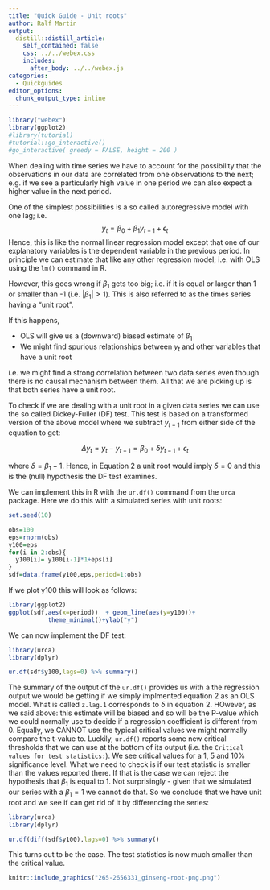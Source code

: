 ```yaml
---
title: "Quick Guide - Unit roots"
author: Ralf Martin
output:
  distill::distill_article:
    self_contained: false
    css: ../../webex.css
    includes:
      after_body: ../../webex.js
categories:
  - Quickguides
editor_options: 
  chunk_output_type: inline
---
```





```r
library("webex")
library(ggplot2)
#library(tutorial)
#tutorial::go_interactive()
#go_interactive( greedy = FALSE, height = 200 )

```

<!--html_preserve-->
<script src="https://cdn.datacamp.com/datacamp-light-latest.min.js"></script>

<style>
  /* Rearrange console label */
  .datacamp-exercise ol li, .datacamp-exercise ul li {
    margin-bottom: 0em !important;
  }
  
  /* Remove bullet marker */
  .datacamp-exercise ol li::before, .datacamp-exercise ul li::before {
    content: '' !important;
  }
</style>
<!--/html_preserve-->



When dealing with time series we have to account for the possibility that the observations in our data are correlated from one observations to the next; e.g. if we see a particularly high value in one period we can also expect a higher value in the next period.

One of the simplest possibilities is a so called autoregressive model with one lag; i.e.
$$y_t=\beta_0+\beta_1 y_{t-1}+\epsilon_t \tag{1}$$
Hence, this is like the normal linear regression model except that one of our explanatory variables is the dependent variable in the previous period.
In principle we can estimate that like any other regression model; i.e. with OLS  using the `lm()` command in R.


However, this goes wrong if $\beta_1$ gets too big; i.e. if it is equal or larger than 1 or smaller than -1 (i.e. $|\beta_1|>1$). This is also referred to as the times series having a "unit root".

If this happens, 

- OLS will give us a (downward) biased estimate of $\beta_1$
- We might find spurious relationships between $y_t$ and other variables that have a unit root

i.e. we might find a strong correlation between two data series even though there is no causal mechanism between them. All that we are picking up is that both series have a unit root.

To check if we are dealing with a unit root in a given data series we can use the so called Dickey-Fuller (DF) test.
This test is based on a transformed version of the above model where we subtract $y_{t-1}$ from either side of the equation to get:

$$\Delta y_t= y_t - y_{t-1}=  \beta_0+ \delta  y_{t-1}+\epsilon_t \tag{2}$$



where $\delta = \beta_1-1$. Hence, in Equation 2 a unit root would imply $\delta=0$ and this is the (null) hypothesis the DF test examines.

We can implement this in R with the `ur.df()` command from the `urca` package. Here we do this with a simulated series with unit roots:


```r
set.seed(10)

```

```r

obs=100
eps=rnorm(obs)
y100=eps
for(i in 2:obs){
  y100[i]= y100[i-1]*1+eps[i]
}
sdf=data.frame(y100,eps,period=1:obs) 

```


If we plot y100 this will look as follows:

```r
library(ggplot2)
ggplot(sdf,aes(x=period))  + geom_line(aes(y=y100))+
           theme_minimal()+ylab("y")


```



We can now implement the DF test:

```r
library(urca)
library(dplyr)

ur.df(sdf$y100,lags=0) %>% summary()

```

The summary of the output of the `ur.df()` provides us with a the regression output we would be getting if we simply implmented equation 2 as an OLS model.
What is called `z.lag.1` corresponds to $\delta$ in equation 2. HOwever, as we said above: this estimate will be biased and so will be the P-value which we could normally use to decide if a regression coefficient is different from 0. Equally, we CANNOT use the typical critical values we might normally compare the t-value to. Luckily, `ur.df()` reports
some new critical thresholds that we can use at the bottom of its output (i.e. the `Critical values for test statistics:`). We see critical values for a 1, 5 and 10% significance level.
What we need to check is if our test statistic is smaller than the values reported there. If that is the case we can reject the hypothesis that $\beta_1$ is equal to 1. Not surprisingly - given that we simulated our series with a $\beta_1=1$ we cannot do that. So we conclude that we have unit root and we see if can get rid of it by differencing the series:


```r
library(urca)
library(dplyr)

ur.df(diff(sdf$y100),lags=0) %>% summary()

```

This turns out to be the case. The test statistics is now much smaller than the critical value.




```r
knitr::include_graphics("265-2656331_ginseng-root-png.png")
```


